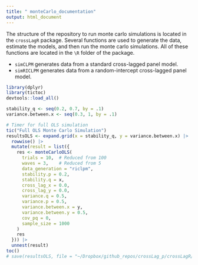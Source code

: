 ```yaml
---
title: " monteCarlo_documentation"
output: html_document
---
```


The structure of the repository to run monte carlo simulations is located in the `crossLagR` package. Several functions are used to generate the data, estimate the models, and then run the monte carlo simulations. All of these functions are located in the `\R` folder of the package. 

* `simCLPM` generates data from a standard cross-lagged panel model.
* `simRICLPM` generates data from a random-intercept cross-lagged panel model.


```r
library(dplyr)
library(tictoc)
devtools::load_all()

stability_q <- seq(0.2, 0.7, by = .1)
variance.between.x <- seq(0.3, 1, by = .1)

# Timer for full OLS simulation
tic("Full OLS Monte Carlo Simulation")
resultsOLS <- expand.grid(x = stability_q, y = variance.between.x) |>
  rowwise() |>
  mutate(result = list({
    res <- monteCarloOLS(
      trials = 10,  # Reduced from 100
      waves = 3,    # Reduced from 5
      data_generation = "riclpm",
      stability.p = 0.2,
      stability.q = x,
      cross_lag_x = 0.0,
      cross_lag_y = 0.0,
      variance.q = 0.5,
      variance.p = 0.5,
      variance.between.x = y,
      variance.between.y = 0.5,
      cov_pq = 0,
      sample_size = 1000  
    )
    res
  })) |>
  unnest(result)
toc()
# save(resultsOLS, file = "~/Dropbox/github_repos/crossLag_p/crossLagR/resultsOLS.rda")

```
